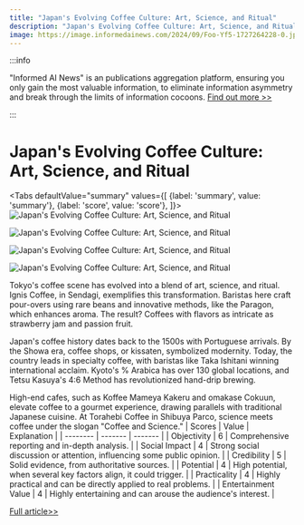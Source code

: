 ```yaml
---
title: "Japan's Evolving Coffee Culture: Art, Science, and Ritual"
description: "Japan's Evolving Coffee Culture: Art, Science, and Ritual"
image: https://image.informedainews.com/2024/09/Foo-Yf5-1727264228-0.jpg
---
```



:::info

"Informed AI News" is an publications aggregation platform, ensuring you only gain the most valuable information, to eliminate information asymmetry and break through the limits of information cocoons.  [Find out more >>](/)

:::

# Japan's Evolving Coffee Culture: Art, Science, and Ritual


<Tabs
	defaultValue="summary"
	values={[
	{label: 'summary', value: 'summary'},
	{label: 'score', value: 'score'},
]}>
<TabItem value="summary">
<img
  src="https://image.informedainews.com/2024/09/Foo-Yf5-1727264228-0.jpg"
  alt="Japan's Evolving Coffee Culture: Art, Science, and Ritual"
/>

<img
  src="https://image.informedainews.com/2024/09/Foo-iNj-1727264228-1.jpg"
  alt="Japan's Evolving Coffee Culture: Art, Science, and Ritual"
/>

<img
  src="https://image.informedainews.com/2024/09/Foo-NtW-1727264228-2.jpg"
  alt="Japan's Evolving Coffee Culture: Art, Science, and Ritual"
/>

<img
  src="https://image.informedainews.com/2024/09/Foo-bIs-1727264228-4.jpg"
  alt="Japan's Evolving Coffee Culture: Art, Science, and Ritual"
/>



Tokyo's coffee scene has evolved into a blend of art, science, and ritual. Ignis Coffee, in Sendagi, exemplifies this transformation. Baristas here craft pour-overs using rare beans and innovative methods, like the Paragon, which enhances aroma. The result? Coffees with flavors as intricate as strawberry jam and passion fruit.

Japan's coffee history dates back to the 1500s with Portuguese arrivals. By the Showa era, coffee shops, or kissaten, symbolized modernity. Today, the country leads in specialty coffee, with baristas like Taka Ishitani winning international acclaim. Kyoto's % Arabica has over 130 global locations, and Tetsu Kasuya's 4:6 Method has revolutionized hand-drip brewing.

High-end cafes, such as Koffee Mameya Kakeru and omakase Cokuun, elevate coffee to a gourmet experience, drawing parallels with traditional Japanese cuisine. At Torahebi Coffee in Shibuya Parco, science meets coffee under the slogan "Coffee and Science."
</TabItem>
<TabItem value="score">
	| Scores     | Value   | Explanation |
	| -------- | ------- | ------- |
	| Objectivity  | 6    | Comprehensive reporting and in-depth analysis.    |
	| Social Impact | 4     | Strong social discussion or attention, influencing some public opinion.    |
	| Credibility    | 5    | Solid evidence, from authoritative sources.    |
	| Potential    | 4    | High potential, when several key factors align, it could trigger.    |
	| Practicality    | 4    | Highly practical and can be directly applied to real problems.    |
	| Entertainment Value    | 4    | Highly entertaining and can arouse the audience's interest.    |
</TabItem>
</Tabs>

[Full article>>](https://asia.nikkei.com/Editor-s-Picks/Tea-Leaves/Japan-in-a-cup-of-coffee)
